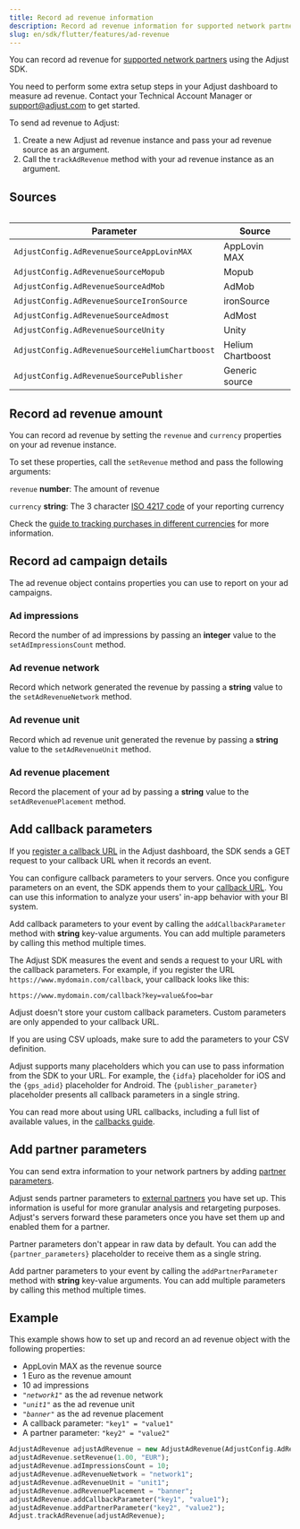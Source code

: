```yaml
---
title: Record ad revenue information
description: Record ad revenue information for supported network partners using the Adjust SDK.
slug: en/sdk/flutter/features/ad-revenue
---
```



You can record ad revenue for [supported network partners](https://help.adjust.com/en/article/ad-revenue) using the Adjust SDK.

<Callout type="important">

You need to perform some extra setup steps in your Adjust dashboard to measure ad revenue. Contact your Technical Account Manager or support@adjust.com to get started.

</Callout>

To send ad revenue to Adjust:

1. Create a new Adjust ad revenue instance and pass your ad revenue source as an argument.
2. Call the `trackAdRevenue` method with your ad revenue instance as an argument.

<TrackAdRevenue />

## Sources

<Table>

| Parameter                                      | Source            |
| ---------------------------------------------- | ----------------- |
| `AdjustConfig.AdRevenueSourceAppLovinMAX`      | AppLovin MAX      |
| `AdjustConfig.AdRevenueSourceMopub`            | Mopub             |
| `AdjustConfig.AdRevenueSourceAdMob`            | AdMob             |
| `AdjustConfig.AdRevenueSourceIronSource`       | ironSource        |
| `AdjustConfig.AdRevenueSourceAdmost`           | AdMost            |
| `AdjustConfig.AdRevenueSourceUnity`            | Unity             |
| `AdjustConfig.AdRevenueSourceHeliumChartboost` | Helium Chartboost |
| `AdjustConfig.AdRevenueSourcePublisher`        | Generic source    |

</Table>

## Record ad revenue amount

You can record ad revenue by setting the `revenue` and `currency` properties on your ad revenue instance.

To set these properties, call the `setRevenue` method and pass the following arguments:

`revenue` **number**: The amount of revenue

`currency` **string**: The 3 character [ISO 4217 code](https://www.iban.com/currency-codes) of your reporting currency

<Callout type="seealso">

Check the [guide to tracking purchases in different currencies](https://help.adjust.com/en/article/currency-conversion) for more information.

</Callout>

<SetRevenue />

## Record ad campaign details

The ad revenue object contains properties you can use to report on your ad campaigns.

### Ad impressions

Record the number of ad impressions by passing an **integer** value to the `setAdImpressionsCount` method.

<AdImpressionsCount />

### Ad revenue network

Record which network generated the revenue by passing a **string** value to the `setAdRevenueNetwork` method.

<AdRevenueNetwork />

### Ad revenue unit

Record which ad revenue unit generated the revenue by passing a **string** value to the `setAdRevenueUnit` method.

<AdRevenueUnit />

### Ad revenue placement

Record the placement of your ad by passing a **string** value to the `setAdRevenuePlacement` method.

<AdRevenuePlacement />

## Add callback parameters

If you [register a callback URL](https://help.adjust.com/en/article/recommended-placeholders-callbacks) in the Adjust dashboard, the SDK sends a GET request to your callback URL when it records an event.

You can configure callback parameters to your servers. Once you configure parameters on an event, the SDK appends them to your [callback URL](https://help.adjust.com/en/article/raw-data-exports). You can use this information to analyze your users' in-app behavior with your BI system.

Add callback parameters to your event by calling the `addCallbackParameter` method with **string** key-value arguments. You can add multiple parameters by calling this method multiple times.

The Adjust SDK measures the event and sends a request to your URL with the callback parameters. For example, if you register the URL `https://www.mydomain.com/callback`, your callback looks like this:

```http
https://www.mydomain.com/callback?key=value&foo=bar
```

<Callout type="note">

Adjust doesn't store your custom callback parameters. Custom parameters are only appended to your callback URL.

</Callout>

If you are using CSV uploads, make sure to add the parameters to your CSV definition.

Adjust supports many placeholders which you can use to pass information from the SDK to your URL. For example, the `{idfa}` placeholder for iOS and the `{gps_adid}` placeholder for Android. The `{publisher_parameter}` placeholder presents all callback parameters in a single string.

<Callout type="seealso">

You can read more about using URL callbacks, including a full list of available values, in the [callbacks guide](https://help.adjust.com/en/article/callbacks).

</Callout>

<AddCallbackParameter />

## Add partner parameters

You can send extra information to your network partners by adding [partner parameters](https://help.adjust.com/en/article/data-sharing-ad-network#map-parameters).

Adjust sends partner parameters to [external partners](https://help.adjust.com/en/article/integrated-partners) you have set up. This information is useful for more granular analysis and retargeting purposes. Adjust's servers forward these parameters once you have set them up and enabled them for a partner.

<Callout type="note">

Partner parameters don't appear in raw data by default. You can add the `{partner_parameters}` placeholder to receive them as a single string.

</Callout>

Add partner parameters to your event by calling the `addPartnerParameter` method with **string** key-value arguments. You can add multiple parameters by calling this method multiple times.

<AddPartnerParameter />

## Example

This example shows how to set up and record an ad revenue object with the following properties:

-  AppLovin MAX as the revenue source
-  1 Euro as the revenue amount
-  10 ad impressions
-  _`"network1"`_ as the ad revenue network
-  _`"unit1"`_ as the ad revenue unit
-  _`"banner"`_ as the ad revenue placement
-  A callback parameter: `"key1" = "value1"`
-  A partner parameter: `"key2" = "value2"`

```dart
AdjustAdRevenue adjustAdRevenue = new AdjustAdRevenue(AdjustConfig.AdRevenueSourceAppLovinMAX);
adjustAdRevenue.setRevenue(1.00, "EUR");
adjustAdRevenue.adImpressionsCount = 10;
adjustAdRevenue.adRevenueNetwork = "network1";
adjustAdRevenue.adRevenueUnit = "unit1";
adjustAdRevenue.adRevenuePlacement = "banner";
adjustAdRevenue.addCallbackParameter("key1", "value1");
adjustAdRevenue.addPartnerParameter("key2", "value2");
Adjust.trackAdRevenue(adjustAdRevenue);
```
